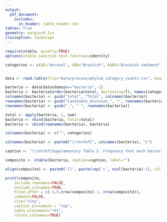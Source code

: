 ```yaml
---
output:
  pdf_document:
    includes:
      in_header: table_header.tex
tables: true
geometry: margin=0.1in
classoption: landscape
---
```


\captionsetup{labelformat=empty}


```r
require(xtable, quietly=TRUE)
options(xtable.sanitize.text.function=identity)

categories <- c(AE="Aerosol", AQB="Brackish", AQBS="Brackish sediment", AQF="Freshwater", AQFS="Freshwater sediment", AQM="Marine", AQMS="Marine sediment", AQH="Hydrothermal vent", AQI="Ice", AQO="Aquatic other", BD="Digesters", BF="Food-associated", BI="Industrial/mining", BP="Pollution associated", BO="Built other", PR="Plant root", PS="Plant surface", PO="Plant other", SA="Agricultural soil", SD="Desert soil", SP="Permafrost", SO="Other soils", ZV="Vertebrate", ZA="Arthropod", ZN="Other invertebrate", ZO="Other zoological", OT="Other", total="Total")


data <- read.table(file="data/process/phylum_category_counts.tsv", header=T)

bacteria <- data[data$domain=="bacteria",-1]
bacteria <- bacteria[order(bacteria$total, decreasing=T), names(categories)]
colnames(bacteria) <- gsub("total", "Total", colnames(bacteria))
rownames(bacteria) <- gsub("Candidate_division_", "", rownames(bacteria))
rownames(bacteria) <- gsub("_", " ", rownames(bacteria))

total <- apply(bacteria, 2, sum)
bacteria <- rbind(bacteria, Total=total)
bacteria <- cbind(rownames(bacteria), bacteria)

colnames(bacteria) <- c("", categories)

colnames(bacteria) <- paste0("\\textbf{", colnames(bacteria), "}")

caption <- "\\textbf{Supplementary Table 2. Frequency that each bacterial phylum was found across each of the environmental categories.}"

composite <- xtable(bacteria, caption=caption, label="")

align(composite) <- paste0('ll', paste(rep('c', ncol(bacteria)-1), collapse=""))

print(composite,
	include.rownames=FALSE,
	include.colnames=TRUE,
	hline.after = c(-1,0,nrow(composite)-1, nrow(composite)),
	comment=FALSE,
	size="tiny",
	caption.placement = "top",
	table.placement="!ht",
	rotate.colnames=TRUE)

```
